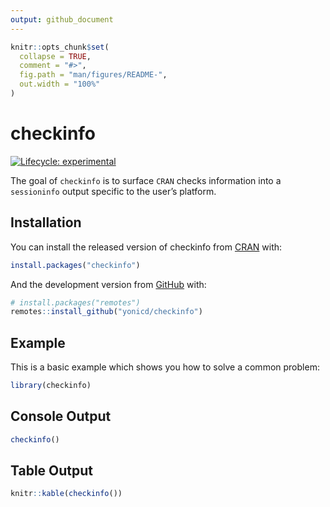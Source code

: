 ```yaml
---
output: github_document
---
```


<!-- README.md is generated from README.Rmd. Please edit that file -->

```r
knitr::opts_chunk$set(
  collapse = TRUE,
  comment = "#>",
  fig.path = "man/figures/README-",
  out.width = "100%"
)
```

# checkinfo

<!-- badges: start -->
[![Lifecycle: experimental](https://img.shields.io/badge/lifecycle-experimental-orange.svg)](https://www.tidyverse.org/lifecycle/#experimental)
<!-- badges: end -->

The goal of `checkinfo` is to surface `CRAN` checks information into a `sessioninfo` output specific to the user's platform.

## Installation

You can install the released version of checkinfo from [CRAN](https://CRAN.R-project.org) with:

``` r
install.packages("checkinfo")
```

And the development version from [GitHub](https://github.com/) with:

``` r
# install.packages("remotes")
remotes::install_github("yonicd/checkinfo")
```
## Example

This is a basic example which shows you how to solve a common problem:

```r
library(checkinfo)
```

## Console Output

```r
checkinfo()
```

## Table Output

```r
knitr::kable(checkinfo())
```

